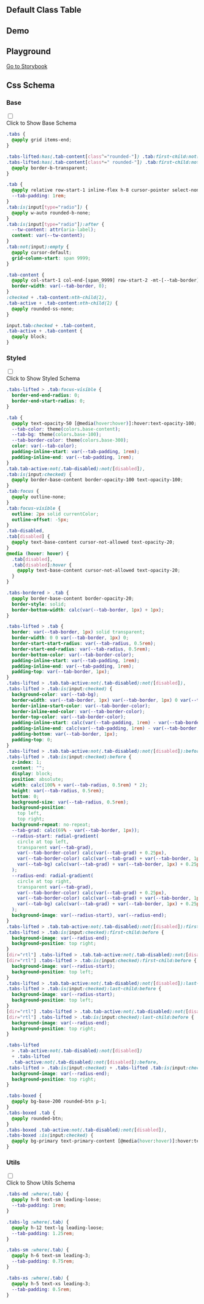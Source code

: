 

## Default Class Table
  
<CssTable name="tab" />
  
## Demo
  
<Demo></Demo>

## Playground
  
[Go to Storybook](https://story.ui.icebreaker.top/?path=/docs/navigation-tab--docs)
  
## Css Schema


### Base

<div className="collapse">
<input type="checkbox" /> 
<div class="collapse-title px-0">
<span class="btn">Click to Show Base Schema</span>
</div>
<div class="collapse-content"> 

```css
.tabs {
  @apply grid items-end;
}

.tabs-lifted:has(.tab-content[class^="rounded-"]) .tab:first-child:not(.tab-active),
.tabs-lifted:has(.tab-content[class*=" rounded-"]) .tab:first-child:not(.tab-active) {
  @apply border-b-transparent;
}

.tab {
  @apply relative row-start-1 inline-flex h-8 cursor-pointer select-none appearance-none flex-wrap items-center justify-center text-center text-sm leading-loose;
  --tab-padding: 1rem;
}
.tab:is(input[type="radio"]) {
  @apply w-auto rounded-b-none;
}
.tab:is(input[type="radio"]):after {
  --tw-content: attr(aria-label);
  content: var(--tw-content);
}
.tab:not(input):empty {
  @apply cursor-default;
  grid-column-start: span 9999;
}

.tab-content {
  @apply col-start-1 col-end-[span_9999] row-start-2 -mt-[--tab-border] hidden border-transparent;
  border-width: var(--tab-border, 0);
}
:checked + .tab-content:nth-child(2),
.tab-active + .tab-content:nth-child(2) {
  @apply rounded-ss-none;
}

input.tab:checked + .tab-content,
.tab-active + .tab-content {
  @apply block;
}

```

</div>
</div>



### Styled

<div className="collapse">
<input type="checkbox" /> 
<div class="collapse-title px-0">
<span class="btn">Click to Show Styled Schema</span>
</div>
<div class="collapse-content"> 

```css
.tabs-lifted > .tab:focus-visible {
  border-end-end-radius: 0;
  border-end-start-radius: 0;
}

.tab {
  @apply text-opacity-50 [@media(hover:hover)]:hover:text-opacity-100;
  --tab-color: theme(colors.base-content);
  --tab-bg: theme(colors.base-100);
  --tab-border-color: theme(colors.base-300);
  color: var(--tab-color);
  padding-inline-start: var(--tab-padding, 1rem);
  padding-inline-end: var(--tab-padding, 1rem);
}
.tab.tab-active:not(.tab-disabled):not([disabled]),
.tab:is(input:checked) {
  @apply border-base-content border-opacity-100 text-opacity-100;
}
.tab:focus {
  @apply outline-none;
}
.tab:focus-visible {
  outline: 2px solid currentColor;
  outline-offset: -5px;
}
.tab-disabled,
.tab[disabled] {
  @apply text-base-content cursor-not-allowed text-opacity-20;
}
@media (hover: hover) {
  .tab[disabled],
  .tab[disabled]:hover {
    @apply text-base-content cursor-not-allowed text-opacity-20;
  }
}

.tabs-bordered > .tab {
  @apply border-base-content border-opacity-20;
  border-style: solid;
  border-bottom-width: calc(var(--tab-border, 1px) + 1px);
}

.tabs-lifted > .tab {
  border: var(--tab-border, 1px) solid transparent;
  border-width: 0 0 var(--tab-border, 1px) 0;
  border-start-start-radius: var(--tab-radius, 0.5rem);
  border-start-end-radius: var(--tab-radius, 0.5rem);
  border-bottom-color: var(--tab-border-color);
  padding-inline-start: var(--tab-padding, 1rem);
  padding-inline-end: var(--tab-padding, 1rem);
  padding-top: var(--tab-border, 1px);
}
.tabs-lifted > .tab.tab-active:not(.tab-disabled):not([disabled]),
.tabs-lifted > .tab:is(input:checked) {
  background-color: var(--tab-bg);
  border-width: var(--tab-border, 1px) var(--tab-border, 1px) 0 var(--tab-border, 1px);
  border-inline-start-color: var(--tab-border-color);
  border-inline-end-color: var(--tab-border-color);
  border-top-color: var(--tab-border-color);
  padding-inline-start: calc(var(--tab-padding, 1rem) - var(--tab-border, 1px));
  padding-inline-end: calc(var(--tab-padding, 1rem) - var(--tab-border, 1px));
  padding-bottom: var(--tab-border, 1px);
  padding-top: 0;
}
.tabs-lifted > .tab.tab-active:not(.tab-disabled):not([disabled]):before,
.tabs-lifted > .tab:is(input:checked):before {
  z-index: 1;
  content: "";
  display: block;
  position: absolute;
  width: calc(100% + var(--tab-radius, 0.5rem) * 2);
  height: var(--tab-radius, 0.5rem);
  bottom: 0;
  background-size: var(--tab-radius, 0.5rem);
  background-position:
    top left,
    top right;
  background-repeat: no-repeat;
  --tab-grad: calc(69% - var(--tab-border, 1px));
  --radius-start: radial-gradient(
    circle at top left,
    transparent var(--tab-grad),
    var(--tab-border-color) calc(var(--tab-grad) + 0.25px),
    var(--tab-border-color) calc(var(--tab-grad) + var(--tab-border, 1px)),
    var(--tab-bg) calc(var(--tab-grad) + var(--tab-border, 1px) + 0.25px)
  );
  --radius-end: radial-gradient(
    circle at top right,
    transparent var(--tab-grad),
    var(--tab-border-color) calc(var(--tab-grad) + 0.25px),
    var(--tab-border-color) calc(var(--tab-grad) + var(--tab-border, 1px)),
    var(--tab-bg) calc(var(--tab-grad) + var(--tab-border, 1px) + 0.25px)
  );
  background-image: var(--radius-start), var(--radius-end);
}
.tabs-lifted > .tab.tab-active:not(.tab-disabled):not([disabled]):first-child:before,
.tabs-lifted > .tab:is(input:checked):first-child:before {
  background-image: var(--radius-end);
  background-position: top right;
}
[dir="rtl"] .tabs-lifted > .tab.tab-active:not(.tab-disabled):not([disabled]):first-child:before,
[dir="rtl"] .tabs-lifted > .tab:is(input:checked):first-child:before {
  background-image: var(--radius-start);
  background-position: top left;
}
.tabs-lifted > .tab.tab-active:not(.tab-disabled):not([disabled]):last-child:before,
.tabs-lifted > .tab:is(input:checked):last-child:before {
  background-image: var(--radius-start);
  background-position: top left;
}
[dir="rtl"] .tabs-lifted > .tab.tab-active:not(.tab-disabled):not([disabled]):last-child:before,
[dir="rtl"] .tabs-lifted > .tab:is(input:checked):last-child:before {
  background-image: var(--radius-end);
  background-position: top right;
}

.tabs-lifted
  > .tab-active:not(.tab-disabled):not([disabled])
  + .tabs-lifted
  .tab-active:not(.tab-disabled):not([disabled]):before,
.tabs-lifted > .tab:is(input:checked) + .tabs-lifted .tab:is(input:checked):before {
  background-image: var(--radius-end);
  background-position: top right;
}

.tabs-boxed {
  @apply bg-base-200 rounded-btn p-1;
}
.tabs-boxed .tab {
  @apply rounded-btn;
}
.tabs-boxed .tab-active:not(.tab-disabled):not([disabled]),
.tabs-boxed :is(input:checked) {
  @apply bg-primary text-primary-content [@media(hover:hover)]:hover:text-primary-content;
}

```

</div>
</div>



### Utils

<div className="collapse">
<input type="checkbox" /> 
<div class="collapse-title px-0">
<span class="btn">Click to Show Utils Schema</span>
</div>
<div class="collapse-content"> 

```css
.tabs-md :where(.tab) {
  @apply h-8 text-sm leading-loose;
  --tab-padding: 1rem;
}

.tabs-lg :where(.tab) {
  @apply h-12 text-lg leading-loose;
  --tab-padding: 1.25rem;
}

.tabs-sm :where(.tab) {
  @apply h-6 text-sm leading-3;
  --tab-padding: 0.75rem;
}

.tabs-xs :where(.tab) {
  @apply h-5 text-xs leading-3;
  --tab-padding: 0.5rem;
}

```

</div>
</div>



